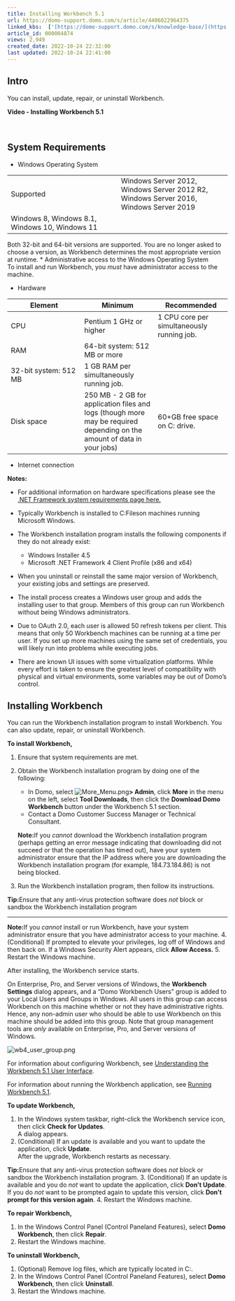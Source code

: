 ```yaml
---
title: Installing Workbench 5.1
url: https://domo-support.domo.com/s/article/4406022964375
linked_kbs:  ['[https://domo-support.domo.com/s/knowledge-base/](https://domo-support.domo.com/s/knowledge-base/)', '[https://domo-support.domo.com/s/](https://domo-support.domo.com/s/)', '[https://domo-support.domo.com/s/topic/0TO5w000000ZammGAC](https://domo-support.domo.com/s/topic/0TO5w000000ZammGAC)', '[https://domo-support.domo.com/s/topic/0TO5w000000ZaoPGAS](https://domo-support.domo.com/s/topic/0TO5w000000ZaoPGAS)', '[https://domo-support.domo.com/s/topic/0TO5w000000ZapUGAS](https://domo-support.domo.com/s/topic/0TO5w000000ZapUGAS)', '[https://domo-support.domo.com/s/article/4407032210199](https://domo-support.domo.com/s/article/4407032210199)', '[https://domo-support.domo.com/s/article/4407022160791](https://domo-support.domo.com/s/article/4407022160791)', '[https://domo-support.domo.com/s/article/4406022964375](https://domo-support.domo.com/s/article/4406022964375)', '[https://domo-support.domo.com/s/topic/0TO5w000000ZapUGAS/workbench-51](https://domo-support.domo.com/s/topic/0TO5w000000ZapUGAS/workbench-51)', '[https://domo-support.domo.com/s/article/360043429933](https://domo-support.domo.com/s/article/360043429933)', '[https://domo-support.domo.com/s/article/360043429953](https://domo-support.domo.com/s/article/360043429953)', '[https://domo-support.domo.com/s/article/360042925494](https://domo-support.domo.com/s/article/360042925494)', '[https://domo-support.domo.com/s/article/4408174643607](https://domo-support.domo.com/s/article/4408174643607)', '[https://domo-support.domo.com/s/article/360043429913](https://domo-support.domo.com/s/article/360043429913)', '[https://domo-support.domo.com/s/login/](https://domo-support.domo.com/s/login/)']
article_id: 000004874
views: 2,949
created_date: 2022-10-24 22:32:00
last updated: 2022-10-24 22:41:00
---
```




Intro
-----


You can install, update, repair, or uninstall Workbench.


**Video - Installing Workbench 5.1**



 


System Requirements
-------------------


* Windows Operating System



|  |  |
| --- | --- |
| Supported | Windows Server 2012, Windows Server 2012 R2, Windows Server 2016, Windows Server 2019
Windows 8, Windows 8.1, Windows 10, Windows 11 |

Both 32-bit and 64-bit versions are supported. You are no longer asked to choose a version, as Workbench determines the most appropriate version at runtime.
* Administrative access to the Windows Operating System  
To install and run Workbench, you *must* have administrator access to the machine.


* Hardware



| Element | Minimum | Recommended |
| --- | --- | --- |
| CPU | Pentium 1 GHz or higher | 1 CPU core per simultaneously running job.  |
| RAM | 64-bit system: 512 MB or more
32-bit system: 512 MB | 1 GB RAM per simultaneously running job. |
| Disk space  | 250 MB - 2 GB for application files and logs (though more may be required depending on the amount of data in your jobs) | 60+GB free space on C: drive. |
* Internet connection




 


**Notes:**


* For additional information on hardware specifications please see the [.NET Framework system requirements page here.](https://docs.microsoft.com/en-us/dotnet/framework/get-started/system-requirements)
* Typically Workbench is installed to C:\Program Files\Domo\Workbench on machines running Microsoft Windows.
* The Workbench installation program installs the following components if they do not already exist:


	+ Windows Installer 4.5
	+ Microsoft .NET Framework 4 Client Profile (x86 and x64)
* When you uninstall or reinstall the same major version of Workbench, your existing jobs and settings are preserved.
* The install process creates a Windows user group and adds the installing user to that group. Members of this group can run Workbench without being Windows administrators.
* Due to OAuth 2.0, each user is allowed 50 refresh tokens per client. This means that only 50 Workbench machines can be running at a time per user. If you set up more machines using the same set of credentials, you will likely run into problems while executing jobs.
* There are known UI issues with some virtualization platforms. While every effort is taken to ensure the greatest level of compatibility with physical and virtual environments, some variables may be out of Domo’s control.






Installing Workbench
--------------------


You can run the Workbench installation program to install Workbench. You can also update, repair, or uninstall Workbench.


**To install Workbench,**


1. Ensure that system requirements are met.
2. Obtain the Workbench installation program by doing one of the following:


	* In Domo, select ![More_Menu.png](More_Menu.png)**> Admin**, click **More** in the menu on the left, select **Tool Downloads**, then click the **Download Domo Workbench** button under the Workbench 5.1 section.
	* Contact a Domo Customer Success Manager or Technical Consultant.
	
	
	
	
	 
	
	
	**Note:**If you *cannot* download the Workbench installation program (perhaps getting an error message indicating that downloading did not succeed or that the operation has timed out), have your system administrator ensure that the IP address where you are downloading the Workbench installation program (for example, 184.73.184.86) is not being blocked.
3. Run the Workbench installation program, then follow its instructions.




 


**Tip:**Ensure that any anti-virus protection software does *not* block or sandbox the Workbench installation program





---




 


**Note:**If you *cannot* install or run Workbench, have your system administrator ensure that you have administrator access to your machine.
4. (Conditional) If prompted to elevate your privileges, log off of Windows and then back on. If a Windows Security Alert appears, click **Allow Access.**
5. Restart the Windows machine.


After installing, the Workbench service starts.


On Enterprise, Pro, and Server versions of Windows, the **Workbench Settings** dialog appears, and a "Domo Workbench Users" group is added to your Local Users and Groups in Windows. All users in this group can access Workbench on this machine whether or not they have administrative rights. Hence, any non-admin user who should be able to use Workbench on this machine should be added into this group. Note that group management tools are *only* available on Enterprise, Pro, and Server versions of Windows.   
  
![wb4_user_group.png](wb4_user_group.png) 


For information about configuring Workbench, see [Understanding the Workbench 5.1 User Interface](/s/article/4407032210199 "Understanding the Workbench 4 User Interface").


For information about running the Workbench application, see [Running Workbench 5.1](/s/article/4407022160791 "Running Workbench 4").


**To update Workbench,**


1. In the Windows system taskbar, right-click the Workbench service icon, then click **Check for Updates**.  
A dialog appears.
2. (Conditional) If an update is available and you want to update the application, click **Update**.  
After the upgrade, Workbench restarts as necessary.




 


**Tip:**Ensure that any anti-virus protection software does *not* block or sandbox the Workbench installation program.
3. (Conditional) If an update is available and you do *not* want to update the application, click **Don't Update**.  
If you do *not* want to be prompted again to update this version, click **Don't prompt for this version again**.
4. Restart the Windows machine.


**To repair Workbench,**


1. In the Windows Control Panel (Control Panel\Programs\Programs and Features), select **Domo Workbench**, then click **Repair**.
2. Restart the Windows machine.


**To uninstall Workbench,**


1. (Optional) Remove log files, which are typically located in C:\ProgramData\DomoWorkbench.
2. In the Windows Control Panel (Control Panel\Programs\Programs and Features), select **Domo Workbench**, then click **Uninstall**.
3. Restart the Windows machine.
